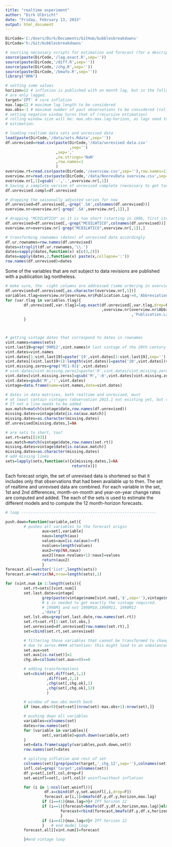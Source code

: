 ```yaml
---
title: "realtime experiment"
author: "Dirk Ulbricht"
date: "Friday, February 13, 2015"
output: html_document
---
```


```r
DirCode='C:/Users/Dirk/Documents/GitHub/bubblesbreakdowns'
DirCode='h:/Git/bubblesbreakdowns'

# sourcing necassary scripts for estimation and forecast (for a description see "olsbmalag.Rmd")
source(paste(DirCode,'/lag.exact.R',sep=''))
source(paste(DirCode,'/diff.R',sep=''))
source(paste(DirCode,'/chg.R',sep=''))
source(paste(DirCode,'/bmafo.R',sep=''))
library("BMA")

# setting some values
horizon=12 # inflation is published with on month lag, but in the following, the variables
# are only lagged.
target='IPT' # core inflation
max.lag=12 # maximum lag length to be considered 
max.obs=-1 # maximum number of past observations to be considered (rolling estimation);
# setting negative window turns that of (recursive estimation)
# rolling window size will be: max.obs-max.lag-horizon, as lags need to be considered for
# estimation. 

# loading realtime data sets and unrevised data 
load(paste(DirCode,'/data/sets.Rdata',sep=''))
df.unrevised=read.csv(paste(DirCode,'/data/unrevised data.csv'
                            ,sep='')
                      ,sep=','
                      ,na.strings='NaN'
                      ,row.names=1
                      )
overview.rt=read.csv(paste(DirCode,'/overview.csv',sep=''),row.names=1)
overview.nr=read.csv(paste(DirCode,'/data/NonrevData overview.csv',sep=''),sep=',')
overview.nr[,1]=gsub('-','.',overview.nr[,1])
# Saving a complete version of unrevised complete (necessary to get target variable without lags)
df.unrevised.compl=df.unrevised

# dropping the saisonally adjusted series for now
df.unrevised=df.unrevised[,-grep('.SA',colnames(df.unrevised))]
overview.nr=overview.nr[-grep('.SA',overview.nr[,1]),]

# dropping "MCOILWTICO" as it is too short (starting in 1986, first iteration here is 1983:7)
df.unrevised=df.unrevised[,-grep("MCOILWTICO",colnames(df.unrevised))]
overview.nr=overview.nr[-grep("MCOILWTICO",overview.nr[,1]),]

# transforming rownames (dates) of unrevised data accordingly
df.ur.rownames=row.names(df.unrevised)
dates=strsplit(df.ur.rownames,'\\.')
dates=sapply(dates,function(x) x[c(3,2)])
dates=apply(dates,2,function(x) paste(x,collapse=':'))
row.names(df.unrevised)=dates
```
Some of the variables that are not subject to data revisions are published with a publication lag nontheless.
```r

# make sure, the  right columns are addressed (same ordering in overview and df)
df.unrevised=df.unrevised[,as.character(overview.nr[,1])]
variables.tlag=overview.nr[overview.nr$Publication.Lag!=0,'Abbreviation']
for (var.tlag in variables.tlag){
        df.unrevised[,var.tlag]=lag.exact(df.unrevised[,var.tlag,drop=F]
                                          ,overview.nr[overview.nr$Abbr==var.tlag
                                                       ,'Publication.Lag'])
        }



# getting vintage dates that correspond to dates in rownames
vint.names=names(sets)
vint.last19=grep('99M12',vint.names)# last vintage of the 20th century
vint.dates=vint.names
vint.dates[1:vint.last19]=paste('19',vint.dates[1:vint.last19],sep='')
vint.dates[(vint.last19+1):length(vint.dates)]=paste('20',vint.dates[(vint.last19+1):length(vint.dates)],sep='')
vint.missing.zeros=grep('M[1-9]$',vint.dates)
# vint.dates[vint.missing.zeros]=paste('0',vint.dates[vint.missing.zeros],sep='')
vint.dates[vint.missing.zeros]=gsub('M',':0',vint.dates[vint.missing.zeros])
vint.dates=gsub('M',':',vint.dates)
vintage=data.frame(name=vint.names,date=vint.dates)

# dates in data matrices, both realtime and unrevised, must 
# at least contain vintages (observation 2015.1 not existing yet, but vintage 2015.1).
# If not a line needs to be added
aux.match=match(vintage$date,row.names(df.unrevised))
missing.dates=vintage$date[is.na(aux.match)]
missing.dates=as.character(missing.dates)
df.unrevised[missing.dates,]=NA

# are sets to short, too?
set.rt=sets[[193]]
aux.match=match(vintage$date,row.names(set.rt))
missing.dates=vintage$date[is.na(aux.match)]
missing.dates=as.character(missing.dates)
# add missing lines
sets=lapply(sets,function(x){x[missing.dates,]=NA
                             return(x)})

```

Each forecast origin, the set of unrevised data is shortened so that it includes only that observations that had been available up to then.
The set of realtime and unrevised data are combined.
For each variable in the set, 1st and 2nd differences, month-on-month and year-on-year change rates are computed and added. The each of the sets is used to estimate the different models and to compute the 12 month-horizon forecasts.
```r
# loop -----------------------------------------------------------

push.down=function(variable,set){
        # pushes all variables to the forecast origin 
                aux=set[,variable]
                naux=length(aux)
                values=aux[is.na(aux)==F]
                nvalues=length(values)
                aux2=rep(NA,naux)
                aux2[(naux-nvalues+1):naux]=values
                return(aux2)
                }
forecast.all=vector('list',length(sets))
forecast.ar=matrix(NA,nrow=length(sets),1)

for (vint.num in 1:length(sets)){
        set.rt=sets[[vint.num]]
        set.last.date=vintage[
                grep(paste(vintage$name[vint.num],'$',sep=''),vintage$name)
                # $ is needed to get exactly the vintage required. 
                # 1998M1 and not 1998M10,1998M11, 1998M12
                ,'date']
        set.lst.obs=grep(set.last.date,row.names(set.rt))
        set.rt=set.rt[1:set.lst.obs,]
        set.unrevised=df.unrevised[row.names(set.rt),]
        set=cbind(set.rt,set.unrevised)

        # filtering those variables that cannot be transformed to change rates
        # due to zeros.#### attention: this might lead to an unbalanced panel!
        set.aux=set
        set.aux[is.na(set)]=1
        chg.ok=colSums(set.aux==0)==0

        # adding transformations
        set=cbind(set,diff(set,1,1)
                  ,diff(set,2,1)
                  ,chg(set[,chg.ok],1)
                  ,chg(set[,chg.ok],12)
                  )

        # window of max.obs month back
        if (max.obs>0){set=set[(nrow(set)-max.obs+1):nrow(set),]}

        # pushing down all variables        
        variables=colnames(set)
        dates=row.names(set)
        for (variable in variables){
                set[,variable]=push.down(variable,set)
        }
        set=data.frame(sapply(variables,push.down,set))
        row.names(set)=dates

        # spliting inflation and rest of set
        colnames(set)[grep(paste(target,'_chg_12',sep=''),colnames(set))]='target'
        infl.col=grep('target',colnames(set))
        df.y=set[,infl.col,drop=F]
        set.woinfl=set[,-infl.col]# woinfl=without inflation

        for (i in 1:ncol(set.woinfl)){
                 df.x=cbind(df.y,set.woinfl[,i,drop=F])
                 forecast.ar[i,1]=bmafo(df.y,df.y,horizon,max.lag)
                if (i==41){max.lag=9}# IPT horizon 12
                if (i==1){forecast=bmafo(df.y,df.x,horizon,max.lag)}else{
                        forecast=rbind(forecast,bmafo(df.y,df.x,horizon,max.lag))
                        }
                if (i==41){max.lag=9}# IPT horizon 12 
                }   # end model loop
        forecast.all[[vint.num]]=forecast

        }#end vintage loop
```





